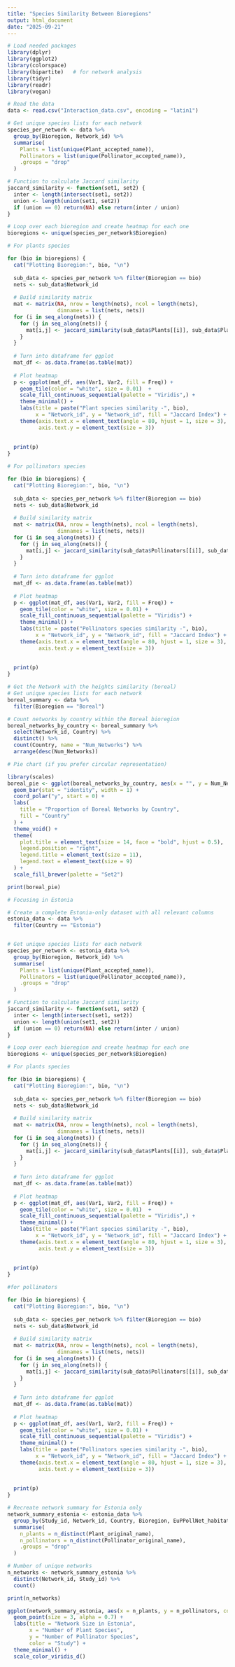 ```yaml
---
title: "Species Similarity Between Bioregions"
output: html_document
date: "2025-09-21"
---
```

```r
# Load needed packages
library(dplyr)
library(ggplot2)
library(colorspace)
library(bipartite)   # for network analysis
library(tidyr)
library(readr)
library(vegan)

# Read the data
data <- read.csv("Interaction_data.csv", encoding = "latin1")

# Get unique species lists for each network
species_per_network <- data %>%
  group_by(Bioregion, Network_id) %>%
  summarise(
    Plants = list(unique(Plant_accepted_name)),
    Pollinators = list(unique(Pollinator_accepted_name)),
    .groups = "drop"
  )

# Function to calculate Jaccard similarity
jaccard_similarity <- function(set1, set2) {
  inter <- length(intersect(set1, set2))
  union <- length(union(set1, set2))
  if (union == 0) return(NA) else return(inter / union)
}

# Loop over each bioregion and create heatmap for each one
bioregions <- unique(species_per_network$Bioregion)
```

```r
# For plants species 

for (bio in bioregions) {
  cat("Plotting Bioregion:", bio, "\n")
  
  sub_data <- species_per_network %>% filter(Bioregion == bio)
  nets <- sub_data$Network_id
  
  # Build similarity matrix
  mat <- matrix(NA, nrow = length(nets), ncol = length(nets),
                dimnames = list(nets, nets))
  for (i in seq_along(nets)) {
    for (j in seq_along(nets)) {
      mat[i,j] <- jaccard_similarity(sub_data$Plants[[i]], sub_data$Plants[[j]])
    }
  }
  
  # Turn into dataframe for ggplot
  mat_df <- as.data.frame(as.table(mat))
  
  # Plot heatmap
  p <- ggplot(mat_df, aes(Var1, Var2, fill = Freq)) +
    geom_tile(color = "white", size = 0.01)  +
    scale_fill_continuous_sequential(palette = "Viridis",) +
    theme_minimal() +
    labs(title = paste("Plant species similarity -", bio),
         x = "Network_id", y = "Network_id", fill = "Jaccard Index") +
    theme(axis.text.x = element_text(angle = 80, hjust = 1, size = 3),
          axis.text.y = element_text(size = 3))
  
  
  print(p)
}

```

```r
# For pollinators species 

for (bio in bioregions) {
  cat("Plotting Bioregion:", bio, "\n")
  
  sub_data <- species_per_network %>% filter(Bioregion == bio)
  nets <- sub_data$Network_id
  
  # Build similarity matrix
  mat <- matrix(NA, nrow = length(nets), ncol = length(nets),
                dimnames = list(nets, nets))
  for (i in seq_along(nets)) {
    for (j in seq_along(nets)) {
      mat[i,j] <- jaccard_similarity(sub_data$Pollinators[[i]], sub_data$Pollinators[[j]])
    }
  }
  
  # Turn into dataframe for ggplot
  mat_df <- as.data.frame(as.table(mat))
  
  # Plot heatmap
  p <- ggplot(mat_df, aes(Var1, Var2, fill = Freq)) +
    geom_tile(color = "white", size = 0.01) +
    scale_fill_continuous_sequential(palette = "Viridis") +
    theme_minimal() +
    labs(title = paste("Pollinators species similarity -", bio),
         x = "Network_id", y = "Network_id", fill = "Jaccard Index") +
    theme(axis.text.x = element_text(angle = 80, hjust = 1, size = 3),
          axis.text.y = element_text(size = 3))
  
  
  print(p)
}

```
```r

# Get the Network with the heights similarity (boreal)
# Get unique species lists for each network
boreal_summary <- data %>%
  filter(Bioregion == "Boreal")

# Count networks by country within the Boreal bioregion
boreal_networks_by_country <- boreal_summary %>%
  select(Network_id, Country) %>%
  distinct() %>%
  count(Country, name = "Num_Networks") %>%
  arrange(desc(Num_Networks))

# Pie chart (if you prefer circular representation)

library(scales)
boreal_pie <- ggplot(boreal_networks_by_country, aes(x = "", y = Num_Networks, fill = Country)) +
  geom_bar(stat = "identity", width = 1) +
  coord_polar("y", start = 0) +
  labs(
    title = "Proportion of Boreal Networks by Country",
    fill = "Country"
  ) +
  theme_void() +
  theme(
    plot.title = element_text(size = 14, face = "bold", hjust = 0.5),
    legend.position = "right",
    legend.title = element_text(size = 11),
    legend.text = element_text(size = 9)
  ) +
  scale_fill_brewer(palette = "Set2")

print(boreal_pie)
```
```r
# Focusing in Estonia 

# Create a complete Estonia-only dataset with all relevant columns
estonia_data <- data %>%
  filter(Country == "Estonia")


# Get unique species lists for each network
species_per_network <- estonia_data %>%
  group_by(Bioregion, Network_id) %>%
  summarise(
    Plants = list(unique(Plant_accepted_name)),
    Pollinators = list(unique(Pollinator_accepted_name)),
    .groups = "drop"
  )

# Function to calculate Jaccard similarity
jaccard_similarity <- function(set1, set2) {
  inter <- length(intersect(set1, set2))
  union <- length(union(set1, set2))
  if (union == 0) return(NA) else return(inter / union)
}

# Loop over each bioregion and create heatmap for each one
bioregions <- unique(species_per_network$Bioregion)

# For plants species 

for (bio in bioregions) {
  cat("Plotting Bioregion:", bio, "\n")
  
  sub_data <- species_per_network %>% filter(Bioregion == bio)
  nets <- sub_data$Network_id
  
  # Build similarity matrix
  mat <- matrix(NA, nrow = length(nets), ncol = length(nets),
                dimnames = list(nets, nets))
  for (i in seq_along(nets)) {
    for (j in seq_along(nets)) {
      mat[i,j] <- jaccard_similarity(sub_data$Plants[[i]], sub_data$Plants[[j]])
    }
  }
  
  # Turn into dataframe for ggplot
  mat_df <- as.data.frame(as.table(mat))
  
  # Plot heatmap
  p <- ggplot(mat_df, aes(Var1, Var2, fill = Freq)) +
    geom_tile(color = "white", size = 0.01)  +
    scale_fill_continuous_sequential(palette = "Viridis",) +
    theme_minimal() +
    labs(title = paste("Plant species similarity -", bio),
         x = "Network_id", y = "Network_id", fill = "Jaccard Index") +
    theme(axis.text.x = element_text(angle = 80, hjust = 1, size = 3),
          axis.text.y = element_text(size = 3))
  
  
  print(p)
}

#for pollinators 

for (bio in bioregions) {
  cat("Plotting Bioregion:", bio, "\n")
  
  sub_data <- species_per_network %>% filter(Bioregion == bio)
  nets <- sub_data$Network_id
  
  # Build similarity matrix
  mat <- matrix(NA, nrow = length(nets), ncol = length(nets),
                dimnames = list(nets, nets))
  for (i in seq_along(nets)) {
    for (j in seq_along(nets)) {
      mat[i,j] <- jaccard_similarity(sub_data$Pollinators[[i]], sub_data$Pollinators[[j]])
    }
  }
  
  # Turn into dataframe for ggplot
  mat_df <- as.data.frame(as.table(mat))
  
  # Plot heatmap
  p <- ggplot(mat_df, aes(Var1, Var2, fill = Freq)) +
    geom_tile(color = "white", size = 0.01) +
    scale_fill_continuous_sequential(palette = "Viridis") +
    theme_minimal() +
    labs(title = paste("Pollinators species similarity -", bio),
         x = "Network_id", y = "Network_id", fill = "Jaccard Index") +
    theme(axis.text.x = element_text(angle = 80, hjust = 1, size = 3),
          axis.text.y = element_text(size = 3))
  
  
  print(p)
}

```

```r
# Recreate network summary for Estonia only
network_summary_estonia <- estonia_data %>%
  group_by(Study_id, Network_id, Country, Bioregion, EuPPollNet_habitat) %>%
  summarise(
    n_plants = n_distinct(Plant_original_name),
    n_pollinators = n_distinct(Pollinator_original_name),
    .groups = "drop"
  )

# Number of unique networks
n_networks <- network_summary_estonia %>%
  distinct(Network_id, Study_id) %>%
  count()

print(n_networks)

ggplot(network_summary_estonia, aes(x = n_plants, y = n_pollinators, color = Study_id)) +
  geom_point(size = 3, alpha = 0.7) +
  labs(title = "Network Size in Estonia",
       x = "Number of Plant Species", 
       y = "Number of Pollinator Species",
       color = "Study") +
  theme_minimal() +
  scale_color_viridis_d()


```
```r

```

